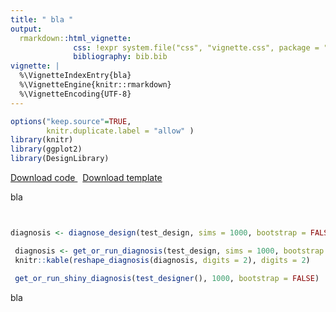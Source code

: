 ```yaml
---
title: " bla " 
output:
  rmarkdown::html_vignette:
              css: !expr system.file("css", "vignette.css", package = "DesignLibrary")
              bibliography: bib.bib
vignette: |
  %\VignetteIndexEntry{bla}
  %\VignetteEngine{knitr::rmarkdown} 
  %\VignetteEncoding{UTF-8}
---
```

              
```r
options("keep.source"=TRUE,
        knitr.duplicate.label = "allow" )
library(knitr)
library(ggplot2)
library(DesignLibrary)
```
              
<div class="btn-group">
  <a class="btn btn-primary" href="http://declaredesign.org/articles/test.R">
     <i class="fa fa-code" title = "Download code for design" fa-2x></i> Download code
  </a>
  &nbsp;
  <a class="btn btn-primary" href="http://declaredesign.org/articles/test_designer.RDS">
     <i class="fa fa-clipboard" title = "Download template for design" fa-2x></i> Download template
  </a> 
<!--
   <a class="btn btn-primary" href="http://shiny.declaredesign.org/inspector/?topic=test">
    <i class="fa fa-area-chart" title = "Go to the design inspector" fa-2x></i> Inspect design
  </a>
--> 
</div>
            
  

bla

```r
```

  
```r
```
```r
diagnosis <- diagnose_design(test_design, sims = 1000, bootstrap = FALSE)
```
```r
 diagnosis <- get_or_run_diagnosis(test_design, sims = 1000, bootstrap = FALSE)
 knitr::kable(reshape_diagnosis(diagnosis, digits = 2), digits = 2)
```

```r
 get_or_run_shiny_diagnosis(test_designer(), 1000, bootstrap = FALSE)
```
                     

bla
